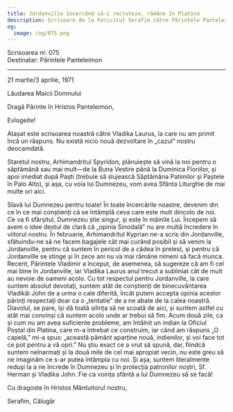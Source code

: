 ```yaml
---
title: Jordanville încercând să-i recruteze, rămâne în Platina
description: Scrisoare de la Fericitul Serafim către Părintele Panteleimon.
og:
  image: /og/075.png
---
```


<div style={{textAlign:'right', fontFamily:'monospace'}}>Scrisoarea nr. 075</div>
<div style={{textAlign:'left', fontFamily:'monospace'}}>Destinatar: Părintele Panteleimon</div>

---

21 martie/3 aprilie, 1971

Lăudarea Maicii Domnului

Dragă Părinte în Hristos Panteleimon,

Evlogeite!

Atașat este scrisoarea noastră către Vladika Laurus, la care nu am primit încă un răspuns. Nu există nicio nouă dezvoltare în „cazul” nostru deocamdată.

Staretul nostru, Arhimandritul Spyridon, plănuiește să vină la noi pentru o săptămână sau mai mult—de la Buna Vestire până la Duminica Floriilor, și apoi imediat după Paști (trebuie să slujească Săptămâna Patimilor și Paștele în Palo Alto), și așa, cu voia lui Dumnezeu, vom avea Sfânta Liturghie de mai multe ori aici.

Slavă lui Dumnezeu pentru toate! În toate încercările noastre, devenim din ce în ce mai conștienți că se întâmplă ceva care este mult dincolo de noi. Ce va fi sfârșitul, Dumnezeu știe singur, și este în mâinile Lui. Începem să avem o idee destul de clară că „opinia Sinodală” nu are multă încredere în viitorul nostru. În februarie, Arhimandritul Kyprian ne-a scris din Jordanville, sfătuindu-ne să ne facem bagajele cât mai curând posibil și să venim la Jordanville, pentru că suntem în pericol de a cădea în prelest, și pentru că Jordanville se stinge și în zece ani nu va mai rămâne nimeni să facă munca. Recent, Părintele Vladimir a început, de asemenea, să sugereze că am fi cel mai bine în Jordanville, iar Vladika Laurus anul trecut a subliniat cât de mult au nevoie de oameni acolo. Cu tot respectul pentru Jordanville, la care suntem absolut devotați, suntem atât de conștienți de binecuvântarea Vladikăi John de a urma o cale diferită, încât putem accepta opinia acestor părinți respectați doar ca o „tentatie” de a ne abate de la calea noastră. Diavolul, se pare, își dă toată silința să ne scoată de aici, și suntem astfel cu atât mai convinși că suntem acolo unde ar trebui să fim. Acum două zile, ca și cum nu am avea suficiente probleme, am întâlnit un indian la Oficiul Poștal din Platina, care m-a întrebat ce construim, iar când am răspuns „O capelă,” mi-a spus: „această pământ aparține nouă, indienilor, și voi face tot ce pot pentru a vă opri.” Nu știu exact ce a vrut să spună, dar, fiindcă suntem neînarmați și la două mile de cel mai apropiat vecin, nu este greu să ne imaginăm ce s-ar putea întâmpla cu noi. Și așa, suntem literalmente reduși la a ne încrede în Dumnezeu și în protecția patronilor noștri, Sf. Herman și Vladika John. Fie ca voința sfântă a lui Dumnezeu să se facă!

Cu dragoste în Hristos Mântuitorul nostru,

Serafim, Călugăr